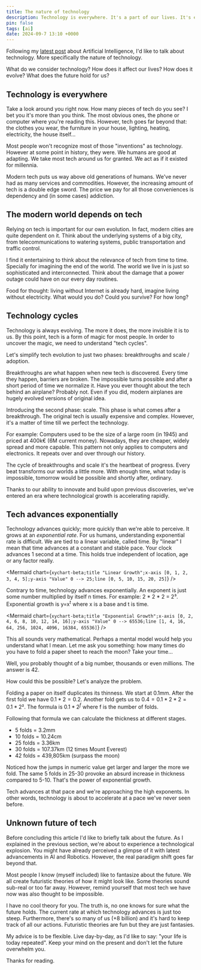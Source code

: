 ```yaml
---
title: The nature of technology
description: Technology is everywhere. It's a part of our lives. It's evolving at an exponential rate. What does the future hold for us?
pin: false
tags: [ai]
date: 2024-09-7 13:10 +0000
---
```



Following my [latest post](https://monkeyandres.com/posts/ai-importance/) about Artificial Intelligence, I'd like to talk about technology. More specifically the nature of technology.

What do we consider technology? How does it affect our lives? How does it evolve? What does the future hold for us?

## Technology is everywhere

Take a look around you right now. How many pieces of tech do you see? I bet you it's more than you think. The most obvious ones, the phone or computer where you're reading this. However, tech goes far beyond that: the clothes you wear, the furniture in your house, lighting, heating, electricity, the house itself&#x2026;

Most people won't recognize most of those "inventions" as technology. However at some point in history, they were. We humans are good at adapting. We take most tech around us for granted. We act as if it existed for millennia.

Modern tech puts us way above old generations of humans. We've never had as many services and commodities. However, the increasing amount of tech is a double edge sword. The price we pay for all those conveniences is dependency and (in some cases) addiction.

## The modern world depends on tech

Relying on tech is important for our own evolution. In fact, modern cities are quite dependent on it. Think about the underlying systems of a big city, from telecommunications to watering systems, public transportation and traffic control.

I find it entertaining to think about the relevance of tech from time to time. Specially for imagining the end of the world. The world we live in is just so sophisticated and interconnected. Think about the damage that a power outage could have on our every day routines.

Food for thought: living without Internet is already hard, imagine living without electricity. What would you do? Could you survive? For how long?

## Technology cycles

Technology is always evolving. The more it does, the more invisible it is to us. By this point, tech is a form of magic for most people. In order to uncover the magic, we need to understand "tech cycles".

Let's simplify tech evolution to just two phases: breakthroughs and scale / adoption.

Breakthroughs are what happen when new tech is discovered. Every time they happen, barriers are broken. The impossible turns possible and after a short period of time we normalize it. Have you ever thought about the tech behind an airplane? Probably not. Even if you did, modern airplanes are hugely evolved versions of original idea.

Introducing the second phase: scale. This phase is what comes after a breakthrough. The original tech is usually expensive and complex. However, it's a matter of time till we perfect the technology.

For example: Computers used to be the size of a large room (in 1945) and priced at 400k€ (6M current money). Nowadays, they are cheaper, widely spread and more capable. This pattern not only applies to computers and electronics. It repeats over and over through our history.

The cycle of breakthroughs and scale it's the heartbeat of progress. Every beat transforms our worlds a little more. With enough time, what today is impossible, tomorrow would be possible and shortly after, ordinary.

Thanks to our ability to innovate and build upon previous discoveries, we've entered an era where technological growth is accelerating rapidly.

## Tech advances exponentially

Technology advances quickly; more quickly than we're able to perceive. It grows at an *exponential rate*. For us humans, understanding exponential rate is difficult. We are tied to a linear variable, called time. By "linear" I mean that time advances at a constant and stable pace. Your clock advances 1 second at a time. This holds true independent of location, age or any factor really.

<Mermaid chart={`xychart-beta;title "Linear Growth";x-axis [0, 1, 2, 3, 4, 5];y-axis "Value" 0 --> 25;line [0, 5, 10, 15, 20, 25]`} />

Contrary to time, technology advances exponentially. An exponent is just some number multiplied by itself n times. For example: 2 \* 2 \* 2 = 2³. Exponential growth is y=x<sup>t</sup> where x is a base and t is time.

<Mermaid chart={`xychart-beta;title "Exponential Growth";x-axis [0, 2, 4, 6, 8, 10, 12, 14, 16];y-axis "Value" 0 --> 65536;line [1, 4, 16, 64, 256, 1024, 4096, 16384, 65536]`} />

This all sounds very mathematical. Perhaps a mental model would help you understand what I mean. Let me ask you something: how many times do you have to fold a paper sheet to reach the moon? Take your time&#x2026;

Well, you probably thought of a big number, thousands or even millions. The answer is 42.

How could this be possible? Let's analyze the problem.

Folding a paper on itself duplicates its thinness. We start at 0.1mm. After the first fold we have $0.1 * 2 = 0.2$. Another fold gets us to $0.4 = 0.1 * 2 * 2 = 0.1 * 2²$. The formula is $0.1 * 2^f$ where f is the number of folds.

Following that formula we can calculate the thickness at different stages.

-   5 folds = 3.2mm
-   10 folds = 10.24cm
-   25 folds = 3.36km
-   30 folds = 107.37km (12 times Mount Everest)
-   42 folds = 439,805km (surpass the moon)

Noticed how the jumps in numeric value get larger and larger the more we fold. The same 5 folds in 25-30 provoke an absurd increase in thickness compared to 5-10. That's the power of exponential growth.

Tech advances at that pace and we're approaching the high exponents. In other words, technology is about to accelerate at a pace we've never seen before.

## Unknown future of tech

Before concluding this article I'd like to briefly talk about the future. As I explained in the previous section, we're about to experience a technological explosion. You might have already perceived a glimpse of it with latest advancements in AI and Robotics. However, the real paradigm shift goes far beyond that.

Most people I know (myself included) like to fantasize about the future. We all create futuristic theories of how it might look like. Some theories sound sub-real or too far away. However, remind yourself that most tech we have now was also thought to be impossible.

I have no cool theory for you. The truth is, no one knows for sure what the future holds. The current rate at which technology advances is just too steep. Furthermore, there's so many of us (+8 billion) and it's hard to keep track of all our actions. Futuristic theories are fun but they are just fantasies.

My advice is to be flexible. Live day-by-day, as I'd like to say: "your life is today repeated". Keep your mind on the present and don't let the future overwhelm you.

Thanks for reading.

